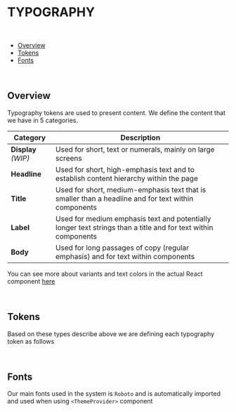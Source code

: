 
<Meta title="Design Tokens/Semantic/Typography" />

# TYPOGRAPHY

<br />

- [Overview](#overview)
- [Tokens](#tokens)
- [Fonts](#fonts)

<br />

## Overview

Typography tokens are used to present content. We define the content that we have in 5 categories.

| Category            | Description                                                                                                   |
| ------------------- | ------------------------------------------------------------------------------------------------------------- |
| **Display** _(WIP)_ | Used for short, text or numerals, mainly on large screens                                                     |
| **Headline**        | Used for short, high-emphasis text and to establish content hierarchy within the page                         |
| **Title**           | Used for short, medium-emphasis text that is smaller than a headline and for text within components           |
| **Label**           | Used for medium emphasis text and potentially longer text strings than a title and for text within components |
| **Body**            | Used for long passages of copy (regular emphasis) and for text within components                              |

You can see more about variants and text colors in the actual React component [here](?path=/docs/design-system-typography--variants)

<br />

## Tokens

Based on these types describe above we are defining each typography token as follows

<TypographyShowcase />

<br />

## Fonts

Our main fonts used in the system is `Roboto` and is automatically imported and used when using `<ThemeProvider>` component

